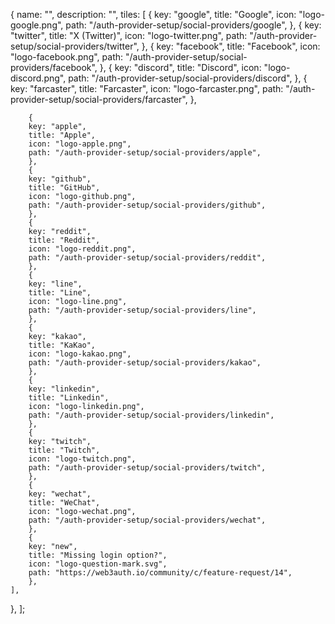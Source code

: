
  {
    name: "",
    description: "",
    tiles: [
        {
        key: "google",
        title: "Google",
        icon: "logo-google.png",
        path: "/auth-provider-setup/social-providers/google",
        },
        {
        key: "twitter",
        title: "X (Twitter)",
        icon: "logo-twitter.png",
        path: "/auth-provider-setup/social-providers/twitter",
        },
        {
        key: "facebook",
        title: "Facebook",
        icon: "logo-facebook.png",
        path: "/auth-provider-setup/social-providers/facebook",
        },
        {
        key: "discord",
        title: "Discord",
        icon: "logo-discord.png",
        path: "/auth-provider-setup/social-providers/discord",
        },
        {
        key: "farcaster",
        title: "Farcaster",
        icon: "logo-farcaster.png",
        path: "/auth-provider-setup/social-providers/farcaster",
        },

        {
        key: "apple",
        title: "Apple",
        icon: "logo-apple.png",
        path: "/auth-provider-setup/social-providers/apple",
        },
        {
        key: "github",
        title: "GitHub",
        icon: "logo-github.png",
        path: "/auth-provider-setup/social-providers/github",
        },
        {
        key: "reddit",
        title: "Reddit",
        icon: "logo-reddit.png",
        path: "/auth-provider-setup/social-providers/reddit",
        },
        {
        key: "line",
        title: "Line",
        icon: "logo-line.png",
        path: "/auth-provider-setup/social-providers/line",
        },
        {
        key: "kakao",
        title: "KaKao",
        icon: "logo-kakao.png",
        path: "/auth-provider-setup/social-providers/kakao",
        },
        {
        key: "linkedin",
        title: "Linkedin",
        icon: "logo-linkedin.png",
        path: "/auth-provider-setup/social-providers/linkedin",
        },
        {
        key: "twitch",
        title: "Twitch",
        icon: "logo-twitch.png",
        path: "/auth-provider-setup/social-providers/twitch",
        },
        {
        key: "wechat",
        title: "WeChat",
        icon: "logo-wechat.png",
        path: "/auth-provider-setup/social-providers/wechat",
        },
        {
        key: "new",
        title: "Missing login option?",
        icon: "logo-question-mark.svg",
        path: "https://web3auth.io/community/c/feature-request/14",
        },
    ],

}, ];

<Tiles tileGroups={tileGroupsDataSocial} />
